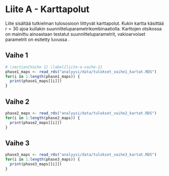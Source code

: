 # Liite A - Karttapolut {-}

Liite sisältää tutkielman tulososioon liittyvät karttapolut. Kukin kartta käsittää $r=30$ ajoa kullakin suunnitteluparametrikombinaatiolla. Karttojen otsikossa on mainittu ainoastaan testatut suunnitteluparametrit, vakioarvoiset parametrit on esitetty luvussa \ref{tulokset}.

## Vaihe 1 {-}

```r
# \section{Vaihe 1} \label{liite-a-vaihe-1}
phase1_maps <- read_rds("analyysi/data/tulokset_vaihe1_kartat.RDS")
for(i in 1:length(phase1_maps)) {
  print(phase1_maps[[i]])
}
```

## Vaihe 2 {-}

```r
phase2_maps <- read_rds("analyysi/data/tulokset_vaihe2_kartat.RDS")
for(i in 1:length(phase2_maps)) {
  print(phase2_maps[[i]])
}
```

## Vaihe 3 {-}

```r
phase3_maps <- read_rds("analyysi/data/tulokset_vaihe3_kartat.RDS")
for(i in 1:length(phase3_maps)) {
  print(phase3_maps[[i]])
}
```
